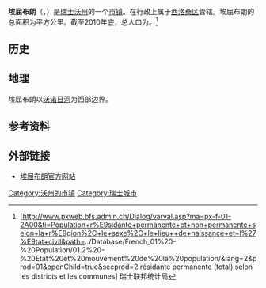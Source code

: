 {{地图异译/法语U2|issue=埃居布朗}}
{{noteTA|G1=瑞士地名}}
{{Infobox Switzerland municipality}}
'''埃屈布朗'''（{{lang-fr|Écublens}}，{{IPA-fr|ekyblɑ̃}}）是[[瑞士|瑞士]][[沃州|沃州]]的一个[[市镇_(瑞士)|市镇]]。在行政上属于[[西洛桑区|西洛桑区]]管辖。埃屈布朗的总面积为{{smn|5.71|5|100}}平方公里。截至2010年底，总人口为{{smn|11102|6}}。<ref>{{fr}}[http://www.pxweb.bfs.admin.ch/Dialog/varval.asp?ma=px-f-01-2A00&ti=Population+r%E9sidante+permanente+et+non+permanente+selon+la+r%E9gion%2C+le+sexe%2C+le+lieu++de+naissance+et+l%27%E9tat+civil&path=../Database/French_01%20-%20Population/01.2%20-%20Etat%20et%20mouvement%20de%20la%20population/&lang=2&prod=01&openChild=true&secprod=2 résidante permanente (total) selon les districts et les communes] {{Wayback|url=http://www.pxweb.bfs.admin.ch/Dialog/varval.asp?ma=px-f-01-2A00&ti=Population+r%E9sidante+permanente+et+non+permanente+selon+la+r%E9gion%2C+le+sexe%2C+le+lieu++de+naissance+et+l%27%E9tat+civil&path=..%2FDatabase%2FFrench_01%20-%20Population%2F01.2%20-%20Etat%20et%20mouvement%20de%20la%20population%2F&lang=2&prod=01&openChild=true&secprod=2 |date=20150102165023 }} 瑞士联邦统计局</ref>

==历史==

==地理==
埃屈布朗以[[沃诺日河|沃诺日河]]为西部边界。

==参考资料==
{{reflist}}

==外部链接==
*{{fr}}[http://www.ecublens.ch 埃屈布朗官方网站]{{Wayback|url=http://www.ecublens.ch/ |date=20010302153504 }}

{{Authority control}}

{{沃州西洛桑区行政区划}}

{{DEFAULTSORT:Ecublens}}
[[Category:沃州的市镇|Category:沃州的市镇]]
[[Category:瑞士城市|Category:瑞士城市]]